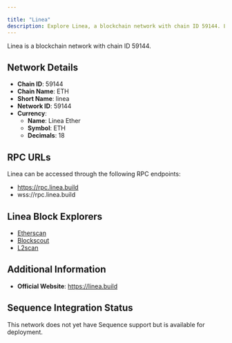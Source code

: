 ```yaml
---

title: "Linea"
description: Explore Linea, a blockchain network with chain ID 59144. Learn about its native currency, Linea Ether, and how to interact with the network.
---
```




Linea is a blockchain network with chain ID 59144.

## Network Details

- **Chain ID**: 59144
- **Chain Name**: ETH
- **Short Name**: linea
- **Network ID**: 59144
- **Currency**: 
  - **Name**: Linea Ether
  - **Symbol**: ETH
  - **Decimals**: 18

## RPC URLs

Linea can be accessed through the following RPC endpoints:

- https://rpc.linea.build
- wss://rpc.linea.build

## Linea Block Explorers

- [Etherscan](https://lineascan.build)
- [Blockscout](https://explorer.linea.build)
- [L2scan](https://linea.l2scan.co)

## Additional Information

- **Official Website**: https://linea.build

## Sequence Integration Status

This network does not yet have Sequence support but is available for deployment.

